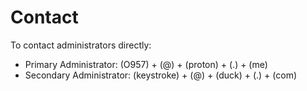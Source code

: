 # Contact

To contact administrators directly:

* Primary Administrator: (O957) + (@) + (proton) + (.) + (me)
* Secondary Administrator: (keystroke) + (@) + (duck) + (.) + (com)
